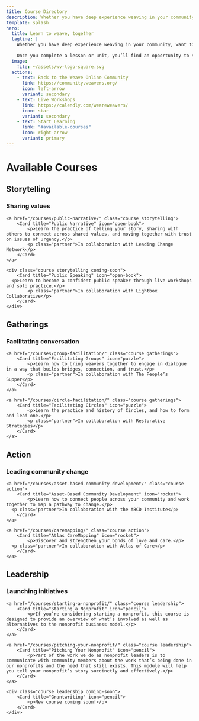 ```yaml
---
title: Course Directory
description: Whether you have deep experience weaving in your community, want to add skills to your practice, or are new to weaving, we hope the Weave Learning Center will provide helpful knowledge and inspiration, and it is completely free.
template: splash
hero:
  title: Learn to weave, together
  tagline: |
    Whether you have deep experience weaving in your community, want to add skills to your practice, or are new to weaving, we hope the Weave Learning Center will provide helpful knowledge and inspiration.
    
    Once you complete a lesson or unit, you’ll find an opportunity to submit a Reflection and earn a badge on your Weave Community profile. To earn badges and join conversations, you’ll need to <a href="https://community.weavers.org/pages/welcome">become a member of our Weave Online Community</a>. We hope to see you there soon!
  image:
    file: ~/assets/wv-logo-square.svg
  actions:
    - text: Back to the Weave Online Community
      link: https://community.weavers.org/
      icon: left-arrow
      variant: secondary
    - text: Live Workshops
      link: https://calendly.com/weareweavers/
      icon: star
      variant: secondary
    - text: Start Learning
      link: "#available-courses"
      icon: right-arrow
      variant: primary
---
```



# Available Courses

## Storytelling
### Sharing values

<CardGrid class="perspective">

	<a href="/courses/public-narrative/" class="course storytelling">
		<Card title="Public Narrative" icon="open-book">
			<p>Learn the practice of telling your story, sharing with others to connect across shared values, and moving together with trust on issues of urgency.</p>
			<p class="partner">In collaboration with Leading Change Network</p>
		</Card>
	</a>

	<div class="course storytelling coming-soon">
		<Card title="Public Speaking" icon="open-book">
      <p>Learn to become a confident public speaker through live workshops and solo practice.</p>
			<p class="partner">In collaboration with Lightbox Collaborative</p>
		</Card>
	</div>

</CardGrid>

## Gatherings
### Facilitating conversation

<CardGrid class="perspective">

	<a href="/courses/group-facilitation/" class="course gatherings">
		<Card title="Facilitating Groups" icon="puzzle">
			<p>Learn how to bring weavers together to engage in dialogue in a way that builds bridges, connection, and trust.</p>
			<p class="partner">In collaboration with The People’s Supper</p>
		</Card>
	</a>

	<a href="/courses/circle-facilitation/" class="course gatherings">
		<Card title="Facilitating Circles" icon="puzzle">
			<p>Learn the practice and history of Circles, and how to form and lead one.</p>
			<p class="partner">In collaboration with Restorative Strategies</p>
		</Card>
	</a>

</CardGrid>

## Action
### Leading community change

<CardGrid class="perspective">

	<a href="/courses/asset-based-community-development/" class="course action">
		<Card title="Asset-Based Community Development" icon="rocket">
			<p>Learn how to connect people across your community and work together to map a pathway to change.</p>
      <p class="partner">In collaboration with the ABCD Institute</p>
		</Card>
	</a>

	<a href="/courses/caremapping/" class="course action">
		<Card title="Atlas CareMapping" icon="rocket">
			<p>Discover and strengthen your bonds of love and care.</p>
      <p class="partner">In collaboration with Atlas of Care</p>
		</Card>
	</a>

</CardGrid>

## Leadership
### Launching initiatives

<CardGrid class="perspective">

	<a href="/courses/starting-a-nonprofit/" class="course leadership">
		<Card title="Starting a Nonprofit" icon="pencil">
			<p>If you’re considering starting a nonprofit, this course is designed to provide an overview of what’s involved as well as alternatives to the nonprofit business model.</p>
		</Card>
	</a>

	<a href="/courses/pitching-your-nonprofit/" class="course leadership">
		<Card title="Pitching Your Nonprofit" icon="pencil">
			<p>Part of the work we do as nonprofit leaders is to communicate with community members about the work that’s being done in our nonprofits and the need that still exists. This module will help you tell your nonprofit’s story succinctly and effectively.</p>
		</Card>
	</a>

	<div class="course leadership coming-soon">
		<Card title="Grantwriting" icon="pencil">
			<p>New course coming soon!</p>
		</Card>
	</div>

</CardGrid>
